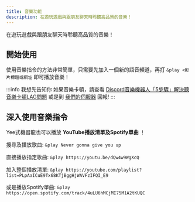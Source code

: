 ```yaml
---
title: 音樂功能
description: 在遊玩遊戲與跟朋友聊天時聆聽高品質的音樂！
---
```



在遊玩遊戲與跟朋友聊天時聆聽高品質的音樂！

<Adsense/>

## 開始使用

使用音樂指令的方法非常簡單，只需要先加入一個新的語音頻道，再打 `&play <影片標題或網址` 即可播放音樂！

:::info 我想先告知你
如果音樂卡頓，請查看 [Discord音樂機器人「5步驟」解決聽音樂卡頓LAG問題](/blog/fix-music-lag) 或是到 [我們的伺服器](https://discord.gg/yeecord) 回報!
:::

## 深入使用音樂指令

Yee式機器龍也可以播放 **YouTube播放清單及Spotify單曲** ！

搜尋及播放歌曲: `&play Never gonna give you up`

直接播放指定歌曲: `&play https://youtu.be/dQw4w9WgXcQ`

加入整個播放清單: `&play https://youtube.com/playlist?list=PLpAaICuE9Tx68KTjBggHjWAVFzIFQI_E9`

或是播放Spotify單曲: `&play https://open.spotify.com/track/4uLU6hMCjMI75M1A2tKUQC`



<Adsense/>
